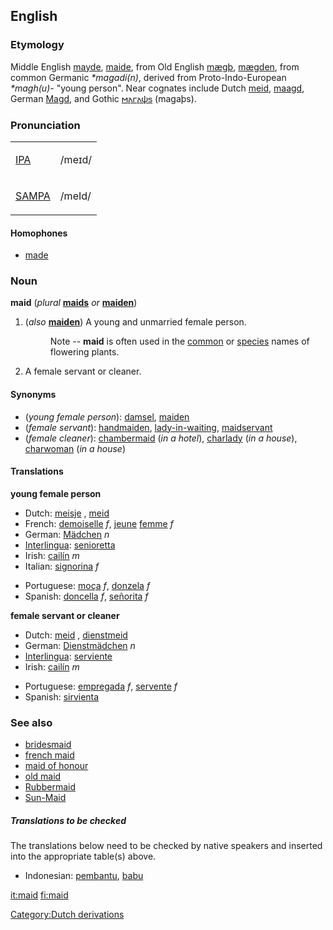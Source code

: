 ==English==

===Etymology===
Middle English [[mayde]], [[maide]], from Old English [[mægþ]], [[mægden]], from common Germanic ''*magadi(n)'', derived from Proto-Indo-European ''*magh(u)-'' "young person".  Near cognates include Dutch [[meid]], [[maagd]], German [[Magd]], and Gothic [[𐌼𐌰𐌲𐌰𐌸𐍃]] (magaþs).

===Pronunciation===
{| border=1 cellpadding=5
| [[w:IPA|IPA]] || /meɪd/
|-
| [[w:SAMPA|SAMPA]] || /meId/
|}

====Homophones====
*[[made]]

===Noun===
'''maid''' (''plural'' '''[[maids]]''' ''or'' '''[[maiden]]''')

# (''also'' '''[[maiden]]''') A young and unmarried female person.
#: Note -- '''maid''' is often used in the [[common]] or [[species]] names of flowering plants.
# A female servant or cleaner.

====Synonyms====
*(''young female person''): [[damsel]], [[maiden]]
*(''female servant''): [[handmaiden]], [[lady-in-waiting]], [[maidservant]]
*(''female cleaner''): [[chambermaid]] (''in a hotel''), [[charlady]] (''in a house''), [[charwoman]] (''in a house'')

====Translations====

'''young female person'''
{{top}}
*Dutch: [[meisje]] {{n}}, [[meid]] {{f}}
*French: [[demoiselle]] ''f'', [[jeune]] [[femme]] ''f''
*German: [[Mädchen]] ''n''
*[[Interlingua]]: [[senioretta]]
*Irish: [[cailín]] ''m''
*Italian: [[signorina]] ''f''
{{mid}}
*Portuguese: [[moça]] ''f'', [[donzela]] ''f''
*Spanish: [[doncella]] ''f'', [[señorita]] ''f''
{{bottom}}

'''female servant or cleaner'''
{{top}}
*Dutch: [[meid]] {{f}}, [[dienstmeid]] {{f}}
*German: [[Dienstmädchen]] ''n''
*[[Interlingua]]: [[serviente]]
*Irish: [[cailín]] ''m''
{{mid}}
*Portuguese: [[empregada]] ''f'', [[servente]] ''f''
*Spanish: [[sirvienta]]
{{bottom}}

===See also===
*[[bridesmaid]]
*[[french maid]]
*[[maid of honour]]
*[[old maid]]
*[[Rubbermaid]]
*[[Sun-Maid]]

=====Translations to be checked=====
<!--Remove this section once all of the translations below have been moved into the tables above.-->

The translations below need to be checked by native speakers and inserted into the appropriate table(s) above.

*Indonesian: [[bantu|pembantu]], [[babu]]

[[Category:Dutch derivations]]

[[it:maid]]
[[fi:maid]]